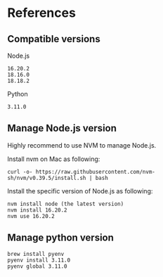 # References

## Compatible versions

Node.js

```
16.20.2
18.16.0
18.18.2
```

Python

```
3.11.0
```

## Manage Node.js version

Highly recommend to use NVM to manage Node.js.&#x20;

Install nvm on Mac as following:

```
curl -o- https://raw.githubusercontent.com/nvm-sh/nvm/v0.39.5/install.sh | bash
```

Install the specific version of Node.js as following:

```
nvm install node (the latest version)
nvm install 16.20.2
nvm use 16.20.2
```

## Manage python version

```
brew install pyenv
pyenv install 3.11.0
pyenv global 3.11.0

```
